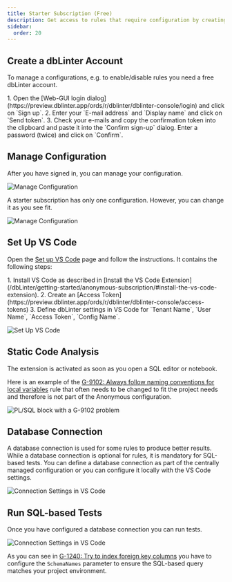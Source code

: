 ```yaml
---
title: Starter Subscription (Free)
description: Get access to rules that require configuration by creating a dbLinter account.
sidebar:
  order: 20
---
```


## Create a dbLinter Account

To manage a configurations, e.g. to enable/disable rules you need a free dbLinter account.


<Steps>
1. Open the [Web-GUI login dialog](https://preview.dblinter.app/ords/r/dblinter/dblinter-console/login) and click on `Sign up`.
2. Enter your `E-mail address` and `Display name` and click on `Send token`.
3. Check your e-mails and copy the confirmation token into the clipboard and paste it into the `Confirm sign-up` dialog. Enter a password (twice) and click on `Confirm`.
</Steps>

## Manage Configuration

After you have signed in, you can manage your configuration.

![Manage Configuration](../../../assets/images/starter-default-config.png)

A starter subscription has only one configuration. However, you can change it as you see fit.

![Manage Configuration](../../../assets/images/starter-default-config2.png)

## Set Up VS Code

Open the [Set up VS Code](https://preview.dblinter.app/ords/r/dblinter/dblinter-console/set-up-vs-code) page and follow the instructions.
It contains the following steps:

<Steps>
1. Install VS Code as described in [Install the VS Code Extension](/dbLinter/getting-started/anonymous-subscription/#install-the-vs-code-extension).
2. Create an [Access Token](https://preview.dblinter.app/ords/r/dblinter/dblinter-console/access-tokens)
3. Define dbLinter settings in VS Code for `Tenant Name`, `User Name`, `Access Token`, `Config Name`.
</Steps>

![Set Up VS Code](../../../assets/images/set-up-vs-code.png)

## Static Code Analysis

The extension is activated as soon as you open a SQL editor or notebook.

Here is an example of the [G-9102: Always follow naming conventions for local variables](https://dblinter-rules.united-codes.com/rules/G-9102/)
rule that often needs to be changed to fit the project needs and therefore is not part of the Anonymous configuration.

![PL/SQL block with a G-9102 problem](../../../assets/images/g-9102.png)

## Database Connection

A database connection is used for some rules to produce better results. While a database connection is optional for rules,
it is mandatory for SQL-based tests. You can define a database connection as part of the centrally managed configuration or
you can configure it locally with the VS Code settings.

![Connection Settings in VS Code](../../../assets/images/vscode-conn-settings.png)

## Run SQL-based Tests

Once you have configured a database connection you can run tests.

![Connection Settings in VS Code](../../../assets/images/vscode-show-migration-script.png)

As you can see in [G-1240: Try to index foreign key columns](https://dblinter-rules.united-codes.com/rules/G-1240/) you have
to configure the `SchemaNames` parameter to ensure the SQL-based query matches your project environment.
